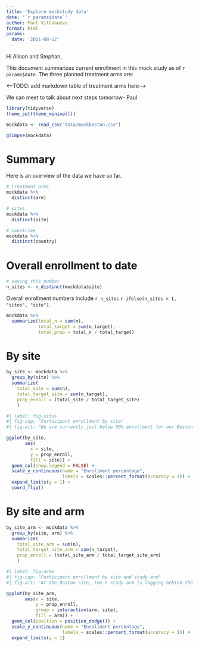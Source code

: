```yaml
---
title: 'Explore mockstudy data'
date: '`r params$date`'
author: Paul Villanueva
format: html
params:
  date: '2021-08-12'
---
```


Hi Alison and Stephan,

This document summarizes current enrollment in this mock study as of `r params$date`. The three planned treatment arms are:

<--TODO: add markdown table of treatment arms here-->

We can meet to talk about next steps tomorrow- Paul

```r
library(tidyverse) 
theme_set(theme_minimal())
```

```r
mockdata <- read_csv("data/mockboston.csv")
```

```r
glimpse(mockdata)
```

# Summary

Here is an overview of the data we have so far.

```r
# treatment arms
mockdata %>% 
  distinct(arm)

# sites
mockdata %>% 
  distinct(site)

# countries
mockdata %>% 
  distinct(country)
```

# Overall enrollment to date

```r
# saving this number
n_sites <- n_distinct(mockdata$site)
```

Overall enrollment numbers include `r n_sites` `r ifelse(n_sites > 1, "sites", "site")`.

```r
mockdata %>% 
  summarize(total_n = sum(n),
            total_target = sum(n_target),
            total_prop = total_n / total_target)
```

# By site

```r
by_site <- mockdata %>% 
  group_by(site) %>% 
  summarize(
    total_site = sum(n),
    total_target_site = sum(n_target),
    prop_enroll = (total_site / total_target_site)
    )
```

```r
#| label: fig-sites
#| fig-cap: "Participant enrollment by site"
#| fig-alt: "We are currently just below 50% enrollment for our Boston site."

ggplot(by_site, 
       aes(
         x = site, 
         y = prop_enroll, 
         fill = site)) +
  geom_col(show.legend = FALSE) +
  scale_y_continuous(name = "Enrollment percentage",
                     labels = scales::percent_format(accuracy = 1)) +
  expand_limits(y = 1) +
  coord_flip()
```

# By site and arm

```r
by_site_arm <- mockdata %>% 
  group_by(site, arm) %>% 
  summarize(
    total_site_arm = sum(n),
    total_target_site_arm = sum(n_target),
    prop_enroll = (total_site_arm / total_target_site_arm)
    )
```

```r
#| label: fig-arms
#| fig-cap: "Participant enrollment by site and study arm"
#| fig-alt: "At the Boston site, the F study arm is lagging behind the A and G arms"

ggplot(by_site_arm,
       aes(x = site, 
           y = prop_enroll, 
           group = interaction(arm, site),
           fill = arm)) +
  geom_col(position = position_dodge()) +
  scale_y_continuous(name = "Enrollment percentage",
                     labels = scales::percent_format(accuracy = 1)) +
  expand_limits(y = 1) 
```



